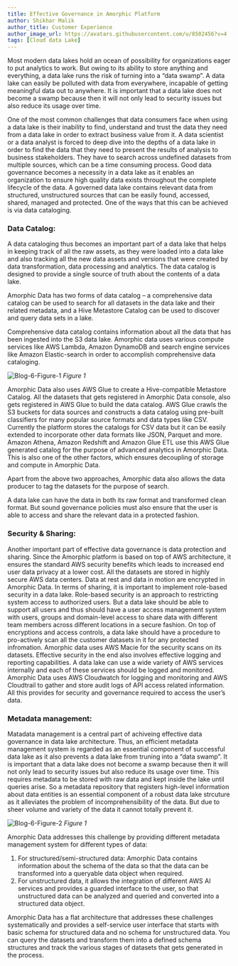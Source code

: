 ```yaml
---
title: Effective Governance in Amorphic Platform
author: Shikhar Malik
author_title: Customer Experience
author_image_url: https://avatars.githubusercontent.com/u/8502456?v=4
tags: [Cloud data Lake]
---
```


Most modern data lakes hold an ocean of possibility for organizations eager to put analytics to work.
But owing to its ability to store anything and everything, a data lake runs the risk of turning into a “data swamp”. 
A data lake can easily be polluted with data from everywhere, incapable of getting meaningful data out to anywhere.
It is important that a data lake does not become a swamp because then it will not only lead to security issues but also
reduce its usage over time.

<!-- truncate -->

One of the most common challenges that data consumers face when using a data lake is their inability to find, understand and trust the data they need from a data lake in order to extract business value from it. A data scientist or a data analyst is forced to deep dive into the depths of a data lake in order to find the data that they need to present the results of analysis to business stakeholders. They have to search across undefined datasets from multiple sources, which can be a time consuming process. Good data governance becomes a necessity in a data lake as it enables an organization to ensure high quality data exists throughout the complete lifecycle of the data. A governed data lake contains relevant data from structured, unstructured sources that can be easily found, accessed, shared, managed and protected. One of the ways that this can be achieved is via data cataloging.

### Data Catalog:

A data cataloging thus becomes an important part of a data lake that helps in keeping track of all the raw assets, as they were loaded into a data lake and also tracking all the new data assets and versions that were created by data transformation, data processing and analytics. The data catalog is designed to provide a single source of truth about the contents of a data lake. 

Amorphic Data has two forms of data catalog – a comprehensive data catalog can be used to search for all datasets in the data lake and their related metadata, and a Hive Metastore Catalog can be used to discover and query data sets in a lake. 

Comprehensive data catalog contains information about all the data that has been ingested into the S3 data lake. Amorphic data uses various compute services like AWS Lambda, Amazon DynamoDB and search engine services like Amazon Elastic-search in order to accomplish comprehensive data cataloging.

![Blog-6-Figure-1](./media/Blog-6-Figure-1.png)
*Figure 1*

Amorphic Data also uses AWS Glue to create a Hive-compatible Metastore Catalog. All the datasets that gets registered in Amorphic Data console, also gets registered in AWS Glue to build the data catalog. AWS Glue crawls the S3 buckets for data sources and constructs a data catalog using pre-built classifiers for many popular source formats and data types like CSV. Currently the platform stores the catalogs for CSV data but it can be easily extended to incorporate other data formats like JSON, Parquet and more. Amazon Athena, Amazon Redshift and Amazon Glue ETL use this AWS Glue generated catalog for the purpose of advanced analytics in Amorphic Data.  This is also one of the other factors, which ensures decoupling of storage and compute in Amorphic Data. 

Apart from the above two approaches, Amorphic data also allows the data producer to tag the datasets for the purpose of search.

A data lake can have the data in both its raw format and transformed clean format.  But sound governance policies must also ensure that the user is able to access and share the relevant data in a protected fashion.

### Security & Sharing:

Another important part of effective data governance is data protection and sharing. Since the Amorphic platform is based on top of AWS architecture, it ensures the standard AWS security benefits which leads to increased end user data privacy at a lower cost. All the datasets are stored in highly secure AWS data centers. Data at rest and data in motion are encrypted in Amorphic Data. In terms of sharing, it is important to implement role-based security in a data lake. Role-based security is an approach to restricting system access to authorized users. But a data lake should be able to support all users and thus should have a user access management system with users, groups and domain-level access to share data with different team members across different locations in a secure fashion. On top of encryptions and access controls, a data lake should have a procedure to pro-actively scan all the customer datasets in it for any protected infromation. Amorphic data uses AWS Macie for the security scans on its datasets. Effective security in the end also involves effective logging and reporting capabilities. A data lake can use a wide variety of AWS services internally and each of these services should be logged and monitored. Amorphic Data uses AWS Cloudwatch for logging and monitoring and AWS Cloudtrail to gather and store audit logs of API access related information. All this provides for security and governance required to access the user’s data.

### Metadata management:

Matadata management is a central part of achiveing effective data governance in data lake architecture. Thus, an efficient metadata management system is regarded as an essential component of successful data lake as it also prevents a data lake from truning into a “data swamp”.  It is important that a data lake does not become a swamp because then it will not only lead to security issues but also reduce its usage over time. This requires metadata to be stored with raw data and kept inside the lake until queries arise. So a metadata repository that registers high-level information about data entities is an essential component of a robust data lake strcuture as it alleviates the problem of incomprehensibility of the data. But due to sheer volume and variety of the data it cannot totally prevent it. 

![Blog-6-Figure-2](./media/Blog-6-Figure-2.png)
*Figure 1*

Amorphic Data addresses this challenge by providing different metadata management system for different types of data:

1. For structured/semi-structured data:  Amorphic Data contains information about the schema of the data so that the data can be transformed into a queryable data object when required.
2. For unstructured data, it allows the integration of different AWS AI services and provides a guarded interface to the user, so that unstructured data can be analyzed and queried and converted into a structured data object.
 
Amorphic Data has a flat architecture that addresses these challenges systematically and provides a self-service user interface that starts with basic schema for structured data and no schema for unstructured data.  You can query the datasets and transform them into a defined schema structures and track the various stages of datasets that gets generated in the process.